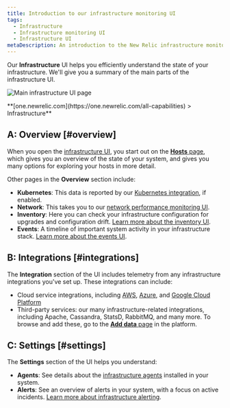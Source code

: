 ```yaml
---
title: Introduction to our infrastructure monitoring UI
tags:
  - Infrastructure
  - Infrastructure monitoring UI
  - Infrastructure UI
metaDescription: An introduction to the New Relic infrastructure monitoring UI pages. 
---
```



Our **Infrastructure** UI helps you efficiently understand the state of your infrastructure. We'll give you a summary of the main parts of the infrastructure UI. 

<img
  title="Main infrastructure UI page"
  alt="Main infrastructure UI page"
  src={infrastructureMainUi}
/>

<figcaption>
  **[one.newrelic.com](https://one.newrelic.com/all-capabilities) > Infrastructure**
</figcaption>

## A: Overview [#overview] 

When you open the [infrastructure UI](https://one.newrelic.com/infra/infrastructure/hosts), you start out on the [**Hosts** page](...), which gives you an overview of the state of your system, and gives you many options for exploring your hosts in more detail. 

Other pages in the **Overview** section include: 

* **Kubernetes**: This data is reported by our [Kubernetes integration](/docs/kubernetes-pixie/kubernetes-integration/get-started/introduction-kubernetes-integration), if enabled. 
* **Network**: This takes you to our [network performance monitoring UI](/docs/network-performance-monitoring/get-started/npm-introduction). 
* **Inventory**: Here you can check your infrastructure configuration for upgrades and configuration drift. [Learn more about the inventory UI](/docs/infrastructure/infrastructure-ui-pages/infrastructure-inventory-page-search-your-entire-infrastructure).
* **Events**: A timeline of important system activity in your infrastructure stack. [Learn more about the events UI](/docs/infrastructure/infrastructure-ui-pages/infrastructure-events-page-live-feed-every-config-change).

## B: Integrations [#integrations]

The **Integration** section of the UI includes telemetry from any infrastructure integrations you've set up. These integrations can include: 

* Cloud service integrations, including [AWS](/docs/infrastructure/amazon-integrations/get-started/introduction-aws-integrations), [Azure](/docs/infrastructure/microsoft-azure-integrations/get-started/introduction-azure-monitoring-integrations), and [Google Cloud Platform](/docs/infrastructure/google-cloud-platform-integrations/get-started/introduction-google-cloud-platform-integrations) 
* Third-party services: our many infrastructure-related integrations, including Apache, Cassandra, StatsD, RabbitMQ, and many more. To browse and add these, go to the [**Add data** page](https://newrelic.com/instant-observability?category=infrastructure-and-os) in the platform. 

## C: Settings [#settings] 

The **Settings** section of the UI helps you understand: 

* **Agents**: See details about the [infrastructure agents](/docs/infrastructure/install-infrastructure-agent/get-started/install-infrastructure-agent) installed in your system. 
* **Alerts**: See an overview of alerts in your system, with a focus on active incidents. [Learn more about infrastructure alerting](/docs/infrastructure/new-relic-infrastructure/infrastructure-alert-conditions/infrastructure-alerts-add-edit-or-view-host-alert-information). 